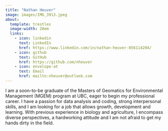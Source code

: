 ```yaml
---
title: "Nathan Heuver"
image: images/IMG_3913.jpeg
about:
  template: trestles
  image-width: 20em
  links: 
    - icon: linkedin
      text: LinkedIn
      href: https://www.linkedin.com/in/nathan-heuver-856114204/
    - icon: github
      text: GitHub
      href: https://github.com/nheuver
    - icon: envelope-at
      text: Email
      href: mailto:nheuver@outlook.com
---
```


I am a soon-to-be graduate of the Masters of Geomatics for Environmental Management (MGEM) program at UBC, eager to begin my professional career. I have a passion for data analysis and coding, strong interpersonal skills, and I am looking for a job that allows growth, development and learning. With previous experience in biology and agriculture, I encompass diverse perspectives, a hardworking attitude and I am not afraid to get my hands dirty in the field. 

